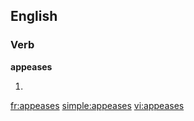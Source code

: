 ==English==

===Verb===
'''appeases'''

# {{third-person singular of|[[appease]]}}

[[fr:appeases]]
[[simple:appeases]]
[[vi:appeases]]